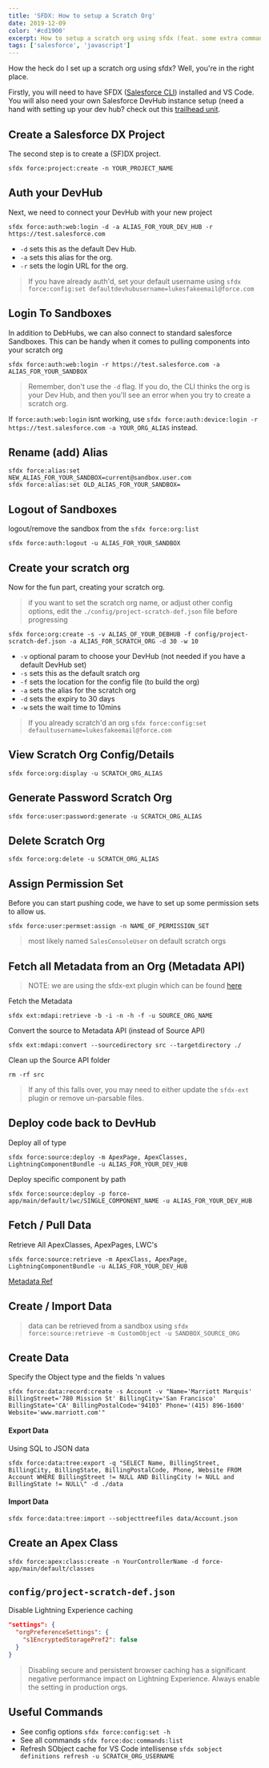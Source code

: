 ```yaml
---
title: 'SFDX: How to setup a Scratch Org'
date: 2019-12-09
color: '#cd1900'
excerpt: How to setup a scratch org using sfdx (feat. some extra commands)
tags: ['salesforce', 'javascript']
---
```


How the heck do I set up a scratch org using sfdx? Well, you're in the right place.

Firstly, you will need to have SFDX ([Salesforce CLI](https://developer.salesforce.com/tools/sfdxcli)) installed and VS Code. You will also need your own Salesforce DevHub instance setup (need a hand with setting up your dev hub? check out this [trailhead unit](https://trailhead.salesforce.com/en/content/learn/modules/sfdx_app_dev/sfdx_app_dev_setup_dx).

## Create a Salesforce DX Project

The second step is to create a (SF)DX project.

```shell
sfdx force:project:create -n YOUR_PROJECT_NAME
```

## Auth your DevHub

Next, we need to connect your DevHub with your new project

```shell
sfdx force:auth:web:login -d -a ALIAS_FOR_YOUR_DEV_HUB -r https://test.salesforce.com
```

- `-d` sets this as the default Dev Hub.
- `-a` sets this alias for the org.
- `-r` sets the login URL for the org.

> If you have already auth'd, set your default username using `sfdx force:config:set defaultdevhubusername=lukesfakeemail@force.com`

## Login To Sandboxes

In addition to DebHubs, we can also connect to standard salesforce Sandboxes. This can be handy when it comes to pulling components into your scratch org

```shell
sfdx force:auth:web:login -r https://test.salesforce.com -a ALIAS_FOR_YOUR_SANDBOX
```

> Remember, don't use the `-d` flag. If you do, the CLI thinks the org is your Dev Hub, and then you'll see an error when you try to create a scratch org.

If `force:auth:web:login` isnt working, use `sfdx force:auth:device:login -r https://test.salesforce.com -a YOUR_ORG_ALIAS` instead.

## Rename (add) Alias

```shell
sfdx force:alias:set NEW_ALIAS_FOR_YOUR_SANDBOX=current@sandbox.user.com
sfdx force:alias:set OLD_ALIAS_FOR_YOUR_SANDBOX=
```

## Logout of Sandboxes

logout/remove the sandbox from the `sfdx force:org:list`

```shell
sfdx force:auth:logout -u ALIAS_FOR_YOUR_SANDBOX
```

## Create your scratch org

Now for the fun part, creating your scratch org.

> if you want to set the scratch org name, or adjust other config options, edit the `./config/project-scratch-def.json` file before progressing

```shell
sfdx force:org:create -s -v ALIAS_OF_YOUR_DEBHUB -f config/project-scratch-def.json -a ALIAS_FOR_SCRATCH_ORG -d 30 -w 10
```

- `-v` optional param to choose your DevHub (not needed if you have a default DevHub set)
- `-s` sets this as the default sratch org
- `-f` sets the location for the config file (to build the org)
- `-a` sets the alias for the scratch org
- `-d` sets the expiry to 30 days
- `-w` sets the wait time to 10mins

> If you already scratch'd an org `sfdx force:config:set defaultusername=lukesfakeemail@force.com`

## View Scratch Org Config/Details

```shell
sfdx force:org:display -u SCRATCH_ORG_ALIAS
```

## Generate Password Scratch Org

```shell
sfdx force:user:password:generate -u SCRATCH_ORG_ALIAS
```

## Delete Scratch Org

```shell
sfdx force:org:delete -u SCRATCH_ORG_ALIAS
```

## Assign Permission Set

Before you can start pushing code, we have to set up some permission sets to allow us.

```shell
sfdx force:user:permset:assign -n NAME_OF_PERMISSION_SET
```

> most likely named `SalesConsoleUser` on default scratch orgs

## Fetch all Metadata from an Org (Metadata API)

> NOTE: we are using the sfdx-ext plugin which can be found [here](https://github.com/brianedwardsaunders/sfdx-ext)

Fetch the Metadata

```shell
sfdx ext:mdapi:retrieve -b -i -n -h -f -u SOURCE_ORG_NAME
```

Convert the source to Metadata API (instead of Source API)

```shell
sfdx ext:mdapi:convert --sourcedirectory src --targetdirectory ./
```

Clean up the Source API folder

```shell
rm -rf src
```

> If any of this falls over, you may need to either update the `sfdx-ext` plugin or remove un-parsable files.

## Deploy code back to DevHub

Deploy all of type

```shell
sfdx force:source:deploy -m ApexPage, ApexClasses, LightningComponentBundle -u ALIAS_FOR_YOUR_DEV_HUB
```

Deploy specific component by path

```shell
sfdx force:source:deploy -p force-app/main/default/lwc/SINGLE_COMPONENT_NAME -u ALIAS_FOR_YOUR_DEV_HUB
```

## Fetch / Pull Data

Retrieve All ApexClasses, ApexPages, LWC's

```shell
sfdx force:source:retrieve -m ApexClass, ApexPage, LightningComponentBundle -u ALIAS_FOR_YOUR_DEV_HUB
```

[Metadata Ref](https://developer.salesforce.com/docs/atlas.en-us.api_meta.meta/api_meta/meta_types_list.htm)

## Create / Import Data

> data can be retrieved from a sandbox using `sfdx force:source:retrieve -m CustomObject -u SANDBOX_SOURCE_ORG`

## Create Data

Specify the Object type and the fields 'n values

```shell
sfdx force:data:record:create -s Account -v "Name='Marriott Marquis' BillingStreet='780 Mission St' BillingCity='San Francisco' BillingState='CA' BillingPostalCode='94103' Phone='(415) 896-1600' Website='www.marriott.com'"
```

#### Export Data

Using SQL to JSON data

```shell
sfdx force:data:tree:export -q "SELECT Name, BillingStreet, BillingCity, BillingState, BillingPostalCode, Phone, Website FROM Account WHERE BillingStreet != NULL AND BillingCity != NULL and BillingState != NULL\" -d ./data
```

#### Import Data

```shell
sfdx force:data:tree:import --sobjecttreefiles data/Account.json
```

## Create an Apex Class

```shell
sfdx force:apex:class:create -n YourControllerName -d force-app/main/default/classes
```

## `config/project-scratch-def.json`

Disable Lightning Experience caching

```json
"settings": {
  "orgPreferenceSettings": {
    "s1EncryptedStoragePref2": false
  }
}
```

> Disabling secure and persistent browser caching has a significant negative performance impact on Lightning Experience. Always enable the setting in production orgs.

## Useful Commands

- See config options `sfdx force:config:set -h`
- See all commands `sfdx force:doc:commands:list`
- Refresh SObject cache for VS Code intellisense `sfdx sobject definitions refresh -u SCRATCH_ORG_USERNAME`
